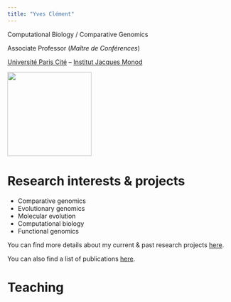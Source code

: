 ```yaml
---
title: "Yves Clément"
---
```


Computational Biology / Comparative Genomics

Associate Professor (*Maître de Conférences*)

[Université Paris Cité](https://u-paris.fr/) -- [Institut Jacques Monod](https://https://www.ijm.fr/)

::: column-margin
![](images/profile.png){fig-alt="This is me" fig-align="right" width="5cm"}
:::

# Research interests & projects

-   Comparative genomics
-   Evolutionary genomics
-   Molecular evolution
-   Computational biology
-   Functional genomics

You can find more details about my current & past research projects [here](projects.qmd).

You can also find a list of publications [here](publications.qmd).

# Teaching


